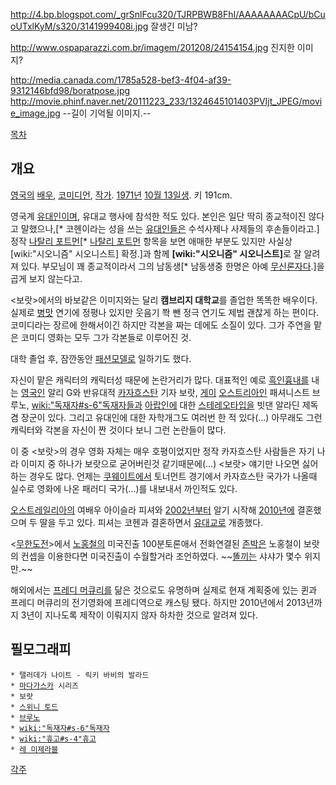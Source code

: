 http://4.bp.blogspot.com/_grSnlFcu320/TJRPBWB8FhI/AAAAAAAACpU/bCuoUTxlKyM/s320/3141999408i.jpg
잘생긴 미남?

http://www.ospaparazzi.com.br/imagem/201208/24154154.jpg
진지한 이미지?

http://media.canada.com/1785a528-bef3-4f04-af39-9312146bfd98/boratpose.jpg
http://movie.phinf.naver.net/20111223_233/1324645101403PVIjt_JPEG/movie_image.jpg
--길이 기억될 이미지.--

'''{{{+1 Sacha Noam Baron Cohen}}}'''

[[목차]]
== 개요 ==
[[영국]]의 [[배우]], [[코미디언]], [[작가]]. [[1971년]] [[10월 13일]]생. 키 191cm.

영국계 [[유대인]]이며, 유대교 행사에 참석한 적도 있다. 본인은 일단 딱히 종교적이진 않다고 말했으나,[* 코헨이라는 성을 쓰는 [[유대인]]들은 수석사제나 사제들의 후손들이라고.] 정작 [[나탈리 포트먼]][* [[나탈리 포트먼]] 항목을 보면 애매한 부분도 있지만 사실상 [wiki:"시오니즘" 시오니스트] 확정.]과 함께 '''[wiki:"시오니즘" 시오니스트]'''로 잘 알려져 있다. 부모님이 꽤 종교적이라서 그의 남동생[* 남동생중 한명은 아예 [[무신론]]자다.]을 곱게 보지 않는다고.

<보랏>에서의 바보같은 이미지와는 달리 '''캠브리지 대학교'''를 졸업한 똑똑한 배우이다. 실제로 [[병맛]] 연기에 정평나 있지만 웃음기 쫙 뺀 정극 연기도 제법 괜찮게 하는 편이다. 코미디라는 장르에 한해서이긴 하지만 각본을 짜는 데에도 소질이 있다. 그가 주연을 맡은 코미디 영화는 모두 그가 각본들로 이루어진 것.

대학 졸업 후, 잠깐동안 [[패션모델]]로 일하기도 했다.

자신이 맡은 캐릭터의 캐릭터성 때문에 논란거리가 많다. 대표적인 예로 [[흑인]]흉내를 내는 [[영국인]] 알리 G와 반유대적 [[카자흐스탄]] 기자 보랏, [[게이]] [[오스트리아]]인 패셔니스트 브루노, [[wiki:"독재자#s-6"독재자]]들과 [[아랍인]]에 대한 [[스테레오타입]]을 빗댄 알라딘 제독 겸 장군이 있다. 그리고 유대인에 대한 자학개그도 여러번 한 적 있다(…) 아무래도 그런 캐릭터와 각본을 자신이 짠 것이다 보니 그런 논란들이 많다. 

이 중 <보랏>의 경우 영화 자체는 매우 호평이었지만 정작 카자흐스탄 사람들은 자기 나라 이미지 중 하나가 보랏으로 굳어버린것 같기때문에(…) <보랏> 얘기만 나오면 싫어하는 경우도 많다. 언제는 [[쿠웨이트]]에서 토너먼트 경기에서 카자흐스탄 국가가 나올때 실수로 영화에 나온 패러디 국가(…)를 내보내서 까인적도 있다.

[[오스트레일리아]]의 여배우 아이슬라 피셔와 [[2002년]]부터 알기 시작해 [[2010년]]에 결혼했으며 두 딸을 두고 있다. 피셔는 코헨과 결혼하면서 [[유대교]]로 개종했다.

<[[무한도전]]>에서 [[노홍철]]의 미국진출 100분토론애서 전화연결된 [[존박]]은 노홍철이 보랏의 컨셉을 이용한다면 미국진출이 수월할거라 조언하였다. ~~[[똘끼]]는 샤샤가 몇수 위지만.~~

해외에서는 [[프레디 머큐리]]를 닮은 것으로도 유명하며 실제로 현재 계획중에 있는 퀸과 프레디 머큐리의 전기영화에 프레디역으로 캐스팅 됐다. 하지만 2010년에서 2013년까지 3년이 지나도록 제작이 이뤄지지 않자 하차한 것으로 알려져 있다.
== 필모그래피 ==
 * 탤러데가 나이트 - 릭키 바비의 발라드
 * [[마다가스카]] 시리즈
 * 보랏
 * [[스위니 토드]]
 * [[브루노]]
 * [[wiki:"독재자#s-6"독재자]]
 * [[wiki:"휴고#s-4"휴고]]
 * [[레미제라블(2012)|레 미제라블]]

[[각주]]
